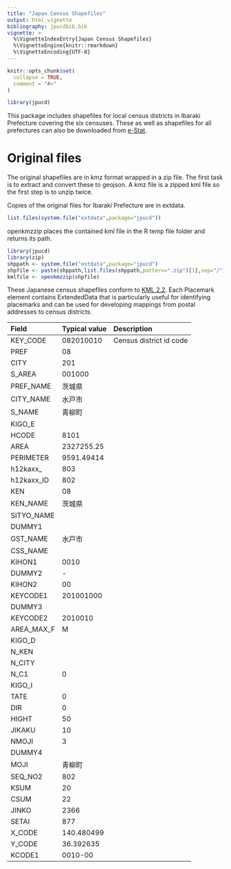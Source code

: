 ```yaml
---
title: "Japan Census Shapefiles"
output: html_vignette
bibliography: jpucdbib.bib
vignette: >
  %\VignetteIndexEntry{Japan Census Shapefiles}
  %\VignetteEngine{knitr::rmarkdown}
  %\VignetteEncoding{UTF-8}
---
```


```r
knitr::opts_chunk$set(
  collapse = TRUE,
  comment = "#>"
)
```

```r
library(jpucd)
```
This package includes shapefiles for local census districts in Ibaraki Prefecture covering 
    the six censuses. These as well as shapefiles for all prefectures can also be downloaded from 
    [e-Stat](https://www.e-stat.go.jp/gis/statmap-search?page=1&type=2&aggregateUnitForBoundary=A&toukeiCode=00200521).

# Original files

The original shapefiles are in kmz format wrapped in a zip file. The first task is to extract and 
    convert these to geojson. A kmz file is a zipped kml file so the first step is to unzip twice.

Copies of the original files for Ibaraki Prefecture are in extdata.
```r
list.files(system.file("extdata",package="jpucd"))
```
openkmzzip places the contained kml file in the R temp file folder and returns its path.

```r
library(jpucd)
library(zip)
shppath <- system.file("extdata",package="jpucd")
shpfile <- paste(shppath,list.files(shppath,pattern=".zip")[1],sep="/")
kmlfile <- openkmzzip(shpfile)
```

These Japanese census shapefiles conform to [KML 2.2](http://www.opengis.net/kml/2.2). Each Placemark element 
    contains ExtendedData that is particularly useful for identifying placemarks and can be used 
    for developing mappings from postal addresses to census districts.

|Field|Typical value|Description|
|:---------|:-------------|:------------|
|KEY_CODE|082010010|Census district id code|
|PREF|08|
|CITY|201|
|S_AREA|001000|
|PREF_NAME|茨城県|
|CITY_NAME|水戸市|
|S_NAME|青柳町|
|KIGO_E||
|HCODE|8101|
|AREA|2327255.25|
|PERIMETER|9591.49414|
|h12kaxx_|803|
|h12kaxx_ID|802|
|KEN|08|
|KEN_NAME|茨城県|
|SITYO_NAME||
|DUMMY1||
|GST_NAME|水戸市|
|CSS_NAME||
|KIHON1|0010|
|DUMMY2|-|
|KIHON2|00|
|KEYCODE1|201001000|
|DUMMY3||
|KEYCODE2|2010010|
|AREA_MAX_F|M|
|KIGO_D||
|N_KEN||
|N_CITY||
|N_C1|0|
|KIGO_I||
|TATE|0|
|DIR|0|
|HIGHT|50|
|JIKAKU|10|
|NMOJI|3|
|DUMMY4||
|MOJI|青柳町|
|SEQ_NO2|802|
|KSUM|20|
|CSUM|22|
|JINKO|2366|
|SETAI|877|
|X_CODE|140.480499|
|Y_CODE|36.392635|
|KCODE1|0010-00|
